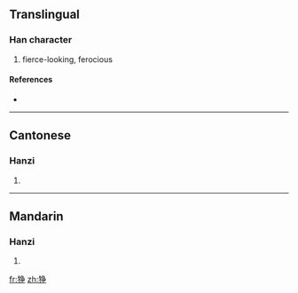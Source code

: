 {{also|猙}}
==Translingual==

===Han character===
{{Han char|rn=94|rad=犬|as=06|sn=9|four=|canj=大竹弓尸木 (KHNSD)}}

# fierce-looking, ferocious

====References====
* {{Han ref|kx=0711.101|hdz=21345.080|uh=72F0|ud=29424}}

----

==Cantonese==

===Hanzi===
{{yue-hanzi|jyut=|y=jaang1, jang1|tra=猙}}

# {{defn|Cantonese}}

----

==Mandarin==

===Hanzi===
{{cmn-hanzi|tra=猙|pin=[[xī]] ([[xi1]]), [[zhēng]] ([[zheng1]])|wg=hsi<sup>1</sup>, cheng<sup>1</sup>}}

# {{defn|Mandarin}}

[[fr:狰]]
[[zh:狰]]